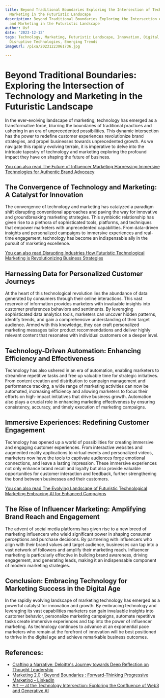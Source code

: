 ```yaml
---
title: Beyond Traditional Boundaries Exploring the Intersection of Technology and
  Marketing in the Futuristic Landscape
description: Beyond Traditional Boundaries Exploring the Intersection of Technology
  and Marketing in the Futuristic Landscape
author: Usf
date: '2023-12-12'
tags: Technology, Marketing, Futuristic Landscape, Innovation, Digital Transformation,
  Disruptive Technologies, Emerging Trends
imageUrl: /pixa/20231223061736.jpg

---
```

# Beyond Traditional Boundaries: Exploring the  Intersection of Technology and Marketing  in the Futuristic Landscape

In the ever-evolving  landscape of marketing, technology has emerged as a transformative force, blurring the boundaries of traditional practices and ushering in an era of unprecedented  possibilities. This  dynamic intersection has  the power to redefine customer experiences revolutionize brand  strategies,  and propel businesses towards unprecedented growth. As we navigate this rapidly evolving terrain, it is  imperative to delve  into the intricate tapestry of technology and marketing exploring the profound impact they have on shaping the future of business.

[You can also read The Future of Influencer Marketing Harnessing Immersive Technologies for Authentic Brand Advocacy](The%20Future%20of%20Influencer%20Marketing%20Harnessing%20Immersive%20Technologies%20for%20Authentic%20Brand%20Advocacy)


## The  Convergence of Technology and Marketing:  A Catalyst  for Innovation

The convergence of technology and marketing has catalyzed a paradigm shift disrupting  conventional approaches and paving  the way for innovative and groundbreaking  marketing strategies.  This symbiotic relationship has given rise to a plethora of  sophisticated tools, platforms, and techniques that empower marketers with  unprecedented capabilities. From data-driven insights and personalized campaigns  to immersive experiences and real-time engagement,  technology has become an  indispensable ally in the pursuit of marketing excellence.

[You can  also read Disrupting Industries How Futuristic Technological Marketing is Revolutionizing  Business Strategies](Disrupting%20Industries%20How%20Futuristic%20Technological%20Marketing%20is%20Revolutionizing%20Business%20Strategies)


## Harnessing Data for Personalized Customer Journeys

At the heart of this  technological revolution lies the abundance of data generated by consumers  through their online interactions. This vast reservoir of information provides marketers with invaluable insights into customer preferences behaviors and  sentiments. By leveraging sophisticated data analytics tools, marketers can uncover hidden patterns, identify trends,  and gain a comprehensive understanding  of their target audience. Armed with this knowledge, they can  craft personalized marketing messages tailor product recommendations and deliver highly relevant content that resonates  with individual customers on a deeper level.

##  Technology-Driven Automation: Enhancing Efficiency and Effectiveness

Technology  has also ushered in an era of  automation, enabling marketers to  streamline  repetitive tasks and free up valuable time for strategic initiatives. From content creation and  distribution to campaign management and performance tracking, a wide range of marketing activities can now be automated, increasing efficiency and allowing marketers  to focus their efforts on high-impact initiatives that drive business growth. Automation also plays a crucial role in  enhancing marketing effectiveness by ensuring consistency, accuracy, and timely  execution of marketing campaigns.

## Immersive Experiences: Redefining Customer Engagement

Technology has opened up  a world of possibilities  for creating immersive  and engaging customer experiences. From interactive websites and  augmented reality applications to virtual events and personalized videos, marketers now have the tools to captivate audiences forge emotional connections, and leave a lasting impression. These immersive experiences not  only enhance brand  recall and loyalty but also provide valuable opportunities for customer interaction and feedback, further  strengthening the bond between businesses and their  customers.

[You can also read The Evolving Landscape of Futuristic Technological Marketing Embracing AI for Enhanced Campaigns](The%20Evolving%20Landscape%20of%20Futuristic%20Technological%20Marketing%20Embracing%20AI%20for%20Enhanced%20Campaigns)


## The  Rise of Influencer Marketing: Amplifying Brand Reach and Engagement

The advent of social media platforms has given rise to a new breed of marketing influencers  who  wield significant power in shaping consumer perceptions and purchase decisions. By partnering with  influencers who align with their  brand values and target  audience, businesses can tap into a vast network of followers and amplify their marketing reach. Influencer marketing is particularly effective in building brand awareness, driving engagement, and generating leads, making it an indispensable component of modern marketing strategies.

## Conclusion:  Embracing Technology for Marketing Success in the Digital Age

In  the rapidly  evolving landscape of marketing technology has emerged as a powerful  catalyst for innovation and growth. By embracing technology and leveraging its vast capabilities marketers can gain invaluable insights into customer behavior,  personalize  marketing campaigns, automate repetitive tasks create immersive experiences and  tap into the  power of influencer marketing. As technology continues to advance at an exponential  pace marketers who remain at the  forefront of innovation will be best positioned to thrive in the digital age and achieve remarkable business outcomes.

## References:
- [Crafting a Narrative: Deloitte's Journey towards Deep Reflection on Thought Leadership](https://www.linkedin.com/pulse/deloittes-story-giving-some-thought-leadership-nivedita-gokhale)
- [Marketing 2.0 : Beyond Boundaries : Forward-Thinking Progressive Marketing - LinkedIn](https://www.linkedin.com/pulse/marketing-20-beyond-boundaries-forward-thinking-progressive-goel-g74gc)
- [Art — at the Technology Intersection: Exploring the Confluence of Web3 and Generative AI](https://medium.com/@pauldowling/art-at-the-technology-intersection-exploring-the-confluence-of-web3-and-generative-ai-9dd2ea4e3888)
